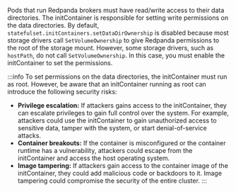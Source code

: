 Pods that run Redpanda brokers must have read/write access to their data directories. The initContainer is responsible for setting write permissions on the data directories. By default, `statefulset.initContainers.setDataDirOwnership` is disabled because most storage drivers call `SetVolumeOwnership` to give Redpanda permissions to the root of the storage mount. However, some storage drivers, such as `hostPath`, do not call `SetVolumeOwnership`. In this case, you must enable the initContainer to set the permissions.

:::info
To set permissions on the data directories, the initContainer must run as root. However, be aware that an initContainer running as root can introduce the following security risks:

- **Privilege escalation:** If attackers gains access to the initContainer, they can escalate privileges to gain full control over the system. For example, attackers could use the initContainer to gain unauthorized access to sensitive data, tamper with the system, or start denial-of-service attacks.
- **Container breakouts:** If the container is misconfigured or the container runtime has a vulnerability, attackers could escape from the initContainer and access the host operating system.
- **Image tampering:** If attackers gain access to the container image of the initContainer, they could add malicious code or backdoors to it. Image tampering could compromise the security of the entire cluster.
:::
